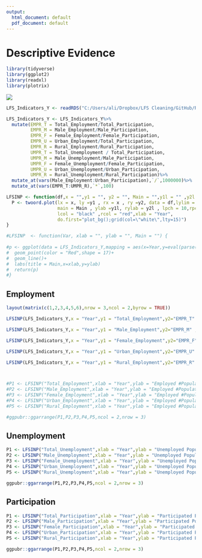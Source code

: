 ```yaml
---
output:
  html_document: default
  pdf_document: default
---
```

# Descriptive Evidence


```r
library(tidyverse)
library(ggplot2)
library(readxl)
library(plotrix)

```


![](C:/Users/ali/Dropbox/LFS Cleaning/GitHub/RMarkDown/Figures/Employment Status.svg)

```r
LFS_Indicators_Y <- readRDS("C:/Users/ali/Dropbox/LFS Cleaning/GitHub/R Codes/Consistency/LFS_Indicators_Y.RDS")

LFS_Indicators_Y <- LFS_Indicators_Y%>%
  mutate(EMPR_T = Total_Employment/Total_Participation,
         EMPR_M = Male_Employment/Male_Participation,
         EMPR_F = Female_Employment/Female_Participation,
         EMPR_U = Urban_Employment/Total_Participation,
         EMPR_R = Rural_Employment/Rural_Participation,
         UMPR_T = Total_Unemployment / Total_Participation,
         UMPR_M = Male_Unemployment/Male_Participation,
         UMPR_F = Female_Unemployment/Female_Participation,
         UMPR_U = Urban_Unemployment/Urban_Participation,
         UMPR_R = Rural_Unemployment/Rural_Participation)%>%
  mutate_at(vars(Male_Employment:Urban_Participation),`/`,1000000)%>%
  mutate_at(vars(EMPR_T:UMPR_R),`*`,100)

LFSINP <- function(df,x = "",y1 = "", y2 = "", Main = "",y1l = "" ,y2l = "",y1lim =NULL ){
  P <- twoord.plot(lx = x, ly =y1 , rx = x , ry =y2, data = df,lylim = y1lim,mar = c(5,4,4,4),
                   main = Main , ylab =y1l, rylab = y2l , lpch = 10,rpch = 10,
                   lcol = "black" ,rcol = "red",xlab = "Year",
                   do.first="plot_bg();grid(col=\"white\",lty=15)")
}

#LFSINP  <- function(Var, xlab = "", ylab = "", Main = "") {
  
#p <- ggplot(data = LFS_Indicators_Y,mapping = aes(x=Year,y=eval(parse(text =Var #))/1000000))+
#  geom_point(color = "Red",shape = 17)+
#  geom_line()+
#  labs(title = Main,x=xlab,y=ylab)
#  return(p)
#}
```

## Employment

```r
layout(matrix(c(1,2,3,4,5,6),nrow = 3,ncol = 2,byrow = TRUE))

LFSINP(LFS_Indicators_Y,x = "Year",y1 = "Total_Employment",y2="EMPR_T" ,Main = "Total Employment",y1l = "Employed Pop (Million)",y2l = "Employment rate (%)",y1lim = c(20,24.5))

LFSINP(LFS_Indicators_Y,x = "Year",y1 = "Male_Employment",y2="EMPR_M" ,Main = "Male Employment",y1l = "Employed Pop (Million)",y2l = "Employment rate (%)",y1lim = c(16.5,20))

LFSINP(LFS_Indicators_Y,x = "Year",y1 = "Female_Employment",y2="EMPR_F" ,Main = "Female Employment",y1l = "Employed Pop (Million)",y2l = "Employment rate (%)",y1lim = c(3,4.5))

LFSINP(LFS_Indicators_Y,x = "Year",y1 = "Urban_Employment",y2="EMPR_U" ,Main = "Urban Employment",y1l = "Employed Pop (Million)",y2l = "Employment rate (%)",y1lim = c(13,18))

LFSINP(LFS_Indicators_Y,x = "Year",y1 = "Rural_Employment",y2="EMPR_R" ,Main = "Rural Employment",y1l = "Employed Pop (Million)",y2l = "Employment rate (%)",y1lim = c(6,7.5))



#P1 <- LFSINP("Total_Employment",xlab = "Year",ylab = "Employed #Population",Main = "Total Employment")
#P2 <- LFSINP("Male_Employment",xlab = "Year",ylab = "Employed #Population",Main = "Male Employment")
#P3 <- LFSINP("Female_Employment",xlab = "Year",ylab = "Employed #Population",Main = "Female Employment")
#P4 <- LFSINP("Urban_Employment",xlab = "Year",ylab = "Employed #Population",Main = "Urban Employment")
#P5 <- LFSINP("Rural_Employment",xlab = "Year",ylab = "Employed #Population",Main = "Rural Employment")

#ggpubr::ggarrange(P1,P2,P3,P4,P5,ncol = 2,nrow = 3)

```

## Unemployment

```r
P1 <- LFSINP("Total_Unemployment",xlab = "Year",ylab = "Unemployed Population",Main = "Total Unemployment")
P2 <- LFSINP("Male_Unemployment",xlab = "Year",ylab = "Unemployed Population",Main = "Male Unemployment")
P3 <- LFSINP("Female_Unemployment",xlab = "Year",ylab = "Unemployed Population",Main = "Female Unemployment")
P4 <- LFSINP("Urban_Unemployment",xlab = "Year",ylab = "Unemployed Population",Main = "Urban Unemployment")
P5 <- LFSINP("Rural_Unemployment",xlab = "Year",ylab = "Unemployed Population",Main = "Rural Unemployment")

ggpubr::ggarrange(P1,P2,P3,P4,P5,ncol = 2,nrow = 3)
```

## Participation

```r
P1 <- LFSINP("Total_Participation",xlab = "Year",ylab = "Participated Population",Main = "Total Participation")
P2 <- LFSINP("Male_Participation",xlab = "Year",ylab = "Participated Population",Main = "Male Participation")
P3 <- LFSINP("Female_Participation",xlab = "Year",ylab = "Participated Population",Main = "Female Participation")
P4 <- LFSINP("Urban_Participation",xlab = "Year",ylab = "Participated Population",Main = "Urban Participation")
P5 <- LFSINP("Rural_Participation",xlab = "Year",ylab = "Participated Population",Main = "Rural Participation")

ggpubr::ggarrange(P1,P2,P3,P4,P5,ncol = 2,nrow = 3)
```

